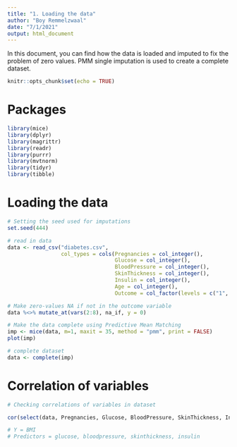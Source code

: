 ```yaml
---
title: "1. Loading the data"
author: "Boy Remmelzwaal"
date: "7/1/2021"
output: html_document
---
```


In this document, you can find how the data is loaded and imputed to fix the problem of zero values. 
PMM single imputation is used to create a complete dataset. 

```r
knitr::opts_chunk$set(echo = TRUE)
```


# Packages
```r
library(mice)
library(dplyr)
library(magrittr)
library(readr)
library(purrr)
library(mvtnorm)
library(tidyr)
library(tibble)

```


# Loading the data
```r

# Setting the seed used for imputations
set.seed(444)

# read in data
data <- read_csv("diabetes.csv", 
                 col_types = cols(Pregnancies = col_integer(), 
                                  Glucose = col_integer(), 
                                  BloodPressure = col_integer(), 
                                  SkinThickness = col_integer(), 
                                  Insulin = col_integer(), 
                                  Age = col_integer(), 
                                  Outcome = col_factor(levels = c("1", "0"))))

# Make zero-values NA if not in the outcome variable
data %<>% mutate_at(vars(2:8), na_if, y = 0)

# Make the data complete using Predictive Mean Matching
imp <- mice(data, m=1, maxit = 35, method = "pmm", print = FALSE)
plot(imp)

# complete dataset
data <- complete(imp)
```

# Correlation of variables
```r
# Checking correlations of variables in dataset

cor(select(data, Pregnancies, Glucose, BloodPressure, SkinThickness, Insulin, BMI, DiabetesPedigreeFunction, Age))

# Y = BMI
# Predictors = glucose, bloodpressure, skinthickness, insulin
```
